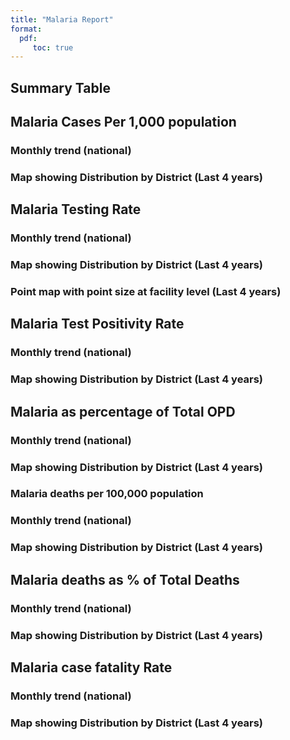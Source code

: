 ```yaml
---
title: "Malaria Report"
format: 
  pdf:
     toc: true
---
```


## Summary Table


## Malaria Cases Per 1,000 population

### Monthly trend (national)

### Map showing Distribution by District (Last 4 years)

## Malaria Testing Rate

### Monthly trend (national)

### Map showing Distribution by District (Last 4 years)

### Point map with point size at facility level (Last 4 years)

## Malaria Test Positivity Rate

### Monthly trend (national)

### Map showing Distribution by District (Last 4 years)

## Malaria as percentage of Total OPD

### Monthly trend (national)

### Map showing Distribution by District (Last 4 years)

### Malaria deaths per 100,000 population

### Monthly trend (national)

### Map showing Distribution by District (Last 4 years)

## Malaria deaths as % of Total Deaths

### Monthly trend (national)

### Map showing Distribution by District (Last 4 years)

## Malaria case fatality Rate

### Monthly trend (national)

### Map showing Distribution by District (Last 4 years)
